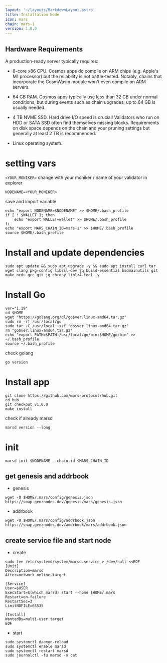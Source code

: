 ```yaml
---
layout: '~/layouts/MarkdownLayout.astro'
title: Installation Node
icon: mars
chain: mars-1
version: 1.0.0
---
```

## Hardware Requirements

A production-ready server typically requires:

- 8-core x86 CPU. Cosmos apps do compile on ARM chips (e.g. Apple's M1 processor) but the reliability is not battle-tested. Notably, chains that incorporate the CosmWasm module won't even compile on ARM servers.

- 64 GB RAM. Cosmos apps typically use less than 32 GB under normal conditions, but during events such as chain upgrades, up to 64 GB is usually needed.

- 4 TB NVME SSD. Hard drive I/O speed is crucial! Validators who run on HDD or SATA SSD often find themselves missing blocks. Requirements on disk space depends on the chain and your pruning settings but generally at least 2 TB is recommended. 

- Linux operating system. 

# setting vars

`<YOUR_MONIKER>` change with your moniker / name of your validator in explorer

```
NODENAME=<YOUR_MONIKER>
```

save and import variable

```
echo "export NODENAME=$NODENAME" >> $HOME/.bash_profile
if [ ! $WALLET ]; then
	echo "export WALLET=wallet" >> $HOME/.bash_profile
fi
echo "export MARS_CHAIN_ID=mars-1" >> $HOME/.bash_profile
source $HOME/.bash_profile
```

# Install and update dependencies

```
sudo apt update && sudo apt upgrade -y && sudo apt install curl tar wget clang pkg-config libssl-dev jq build-essential bsdmainutils git make ncdu gcc git jq chrony liblz4-tool -y
```

# Install Go

```
ver="1.19"
cd $HOME
wget "https://golang.org/dl/go$ver.linux-amd64.tar.gz"
sudo rm -rf /usr/local/go
sudo tar -C /usr/local -xzf "go$ver.linux-amd64.tar.gz"
rm "go$ver.linux-amd64.tar.gz"
echo "export PATH=$PATH:/usr/local/go/bin:$HOME/go/bin" >> ~/.bash_profile
source ~/.bash_profile
```

check golang

```
go version
```

# Install app

```
git clone https://github.com/mars-protocol/hub.git
cd hub
git checkout v1.0.0
make install
```

check if already marsd

```
marsd version --long
```

# init

```
marsd init $NODENAME --chain-id $MARS_CHAIN_ID
```

## get genesis and addrbook

- genesis

```
wget -O $HOME/.mars/config/genesis.json https://snap.genznodes.dev/genesis/mars/genesis.json
```

- addrbook

```
wget -O $HOME/.mars/config/addrbook.json https://snap.genznodes.dev/addrbook/mars/addrbook.json
```

## create service file and start node

- create 

```
sudo tee /etc/systemd/system/marsd.service > /dev/null <<EOF
[Unit]
Description=marsd
After=network-online.target

[Service]
User=$USER
ExecStart=$(which marsd) start --home $HOME/.mars
Restart=on-failure
RestartSec=3
LimitNOFILE=65535

[Install]
WantedBy=multi-user.target
EOF
```

- start

```
sudo systemctl daemon-reload
sudo systemctl enable marsd
sudo systemctl restart marsd
sudo journalctl -fu marsd -o cat
```

